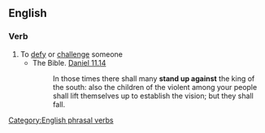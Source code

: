 ==English==

===Verb===
{{en-verb|inf=to [[stand]] [[up]] [[against]]|stands up against|standing up against|stood up against|stood up against}}

#To [[defy]] or [[challenge]] someone
#*The Bible. [http://en.wikisource.org/wiki/Bible_%28World_English%29/Daniel#Chapter_11  Daniel 11.14]
#*:In those times there shall many '''stand up against''' the king of the south: also the children of the violent among your people shall lift themselves up to establish the vision; but they shall fall.

[[Category:English phrasal verbs]]